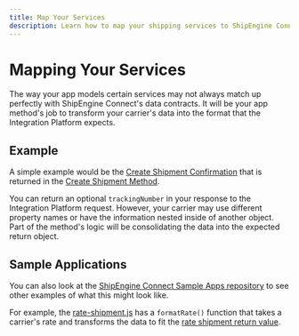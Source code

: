 ```yaml
---
title: Map Your Services
description: Learn how to map your shipping services to ShipEngine Connect data model
---
```


Mapping Your Services
====================
The way your app models certain services may not always match up perfectly with ShipEngine Connect's data contracts. It will be your app method's job to transform your carrier's data into the format that the Integration Platform expects.

Example
-------
A simple example would be the [Create Shipment Confirmation](../reference/methods/create-shipment.mdx#return-value) that is returned in the [Create Shipment Method](../reference/methods/create-shipment.mdx).

You can return an optional `trackingNumber` in your response to the Integration Platform request. However, your carrier may use different property names or have the information nested inside of another object. Part of the method's logic will be consolidating the data into the expected return object.


Sample Applications
-------------------
You can also look at the [ShipEngine Connect Sample Apps repository](https://github.com/ShipEngine/shipengine-integration-platform-sample-apps) to see other examples of what this might look like.

For example, the [rate-shipment.js](https://github.com/ShipEngine/shipengine-integration-platform-sample-apps/blob/master/freightco/rate-shipment.js) has a `formatRate()` function that takes a carrier's rate and transforms the data to fit the [rate shipment return value](../reference/methods/rate-shipment.mdx#return-value).

